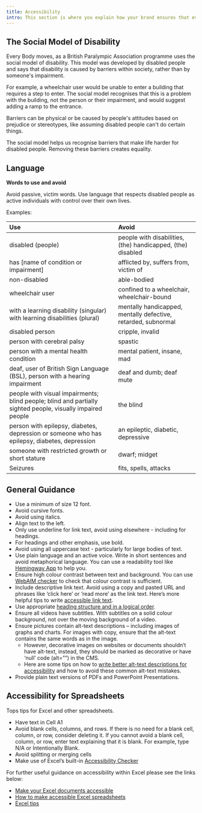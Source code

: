 ```yaml
---
title: Accessibility
intro: This section is where you explain how your brand ensures that everyone, regardless of ability, can use and access your brand's content and services.
---
```


<Hero title="bum flap"/>

## The Social Model of Disability

Every Body moves, as a British Paralympic Association programme uses the social model of disability. This model was developed by disabled people and says that disability is caused by barriers within society, rather than by someone's impairment.

For example, a wheelchair user would be unable to enter a building that requires a step to enter. The social model recognises that this is a problem with the building, not the person or their impairment, and would suggest adding a ramp to the entrance.

Barriers can be physical or be caused by people's attitudes based on prejudice or stereotypes, like assuming disabled people can't do certain things.

The social model helps us recognise barriers that make life harder for disabled people. Removing these barriers creates equality.


## Language

**Words to use and avoid**

Avoid passive, victim words. Use language that respects disabled people as active individuals with control over their own lives. 

Examples:

<div class="do-not-table">

| Use      | Avoid      |
| :---     |    :---    |
| disabled (people)     | people with disabilities, (the) handicapped, (the) disabled       |
| has [name of condition or impairment]   | afflicted by, suffers from, victim of        |
| non-disabled | able-bodied |
| wheelchair user | confined to a wheelchair, wheelchair-bound |
| with a learning disability (singular) with learning disabilities (plural) | mentally handicapped, mentally defective, retarded, subnormal |
| disabled person | cripple, invalid |
| person with cerebral palsy | spastic |
| person with a mental health condition | mental patient, insane, mad |
| deaf, user of British Sign Language (BSL), person with a hearing impairment | deaf and dumb; deaf mute |
| people with visual impairments; blind people; blind and partially sighted people, visually impaired people | the blind |
| person with epilepsy, diabetes, depression or someone who has epilepsy, diabetes, depression | an epileptic, diabetic, depressive |
| someone with restricted growth or short stature | dwarf; midget |
| Seizures | fits, spells, attacks |

</div>

## General Guidance


- Use a minimum of size 12 font.
- Avoid cursive fonts.
- Avoid using italics.
- Align text to the left.
- Only use underline for link text, avoid using elsewhere - including for headings.
- For headings and other emphasis, use bold.
- Avoid using all uppercase text - particularly for large bodies of text.
- Use plain language and an active voice. Write in short sentences and avoid metaphorical language. You can use a readability tool like [Hemingway App](https://protect-eu.mimecast.com/s/z_qICL9wqfPO5DCBgp-V?domain=hemingwayapp.com/) to help you.
- Ensure high colour contrast between text and background. You can use [WebAIM checker](https://protect-eu.mimecast.com/s/Uq-8CM8xrI58GyFkS7_P?domain=webaim.org/) to check that colour contrast is sufficient.
- Include descriptive link text. Avoid using a copy and pasted URL and phrases like ‘click here’ or ‘read more’ as the link text. Here’s more helpful tips to write [accessible link text](https://protect-eu.mimecast.com/s/U4H-CXD2JTnN3PtQh-e-?domain=bighack.org/).
- Use appropriate [heading structure and in a logical order](https://business.scope.org.uk/article/how-to-write-better-link-text-for-accessibility).
- Ensure all videos have subtitles. With subtitles on a solid colour background, not over the moving background of a video.
- Ensure pictures contain alt-text descriptions – including images of graphs and charts. For images with copy, ensure that the alt-text contains the same words as in the image.
    - However, decorative images on websites or documents shouldn’t have alt-text, instead, they should be marked as decorative or have ‘null’ code (alt=””) in the CMS.
    - Here are some tips on how to [write better alt-text descriptions for accessibility](https://business.scope.org.uk/article/how-to-write-better-alt-text-descriptions-for-accessibility) and how to avoid these common alt-text mistakes.
- Provide plain text versions of PDFs and PowerPoint Presentations.

## Accessibility for Spreadsheets

Tops tips for Excel and other spreadsheets.


- Have text in Cell A1
- Avoid blank cells, columns, and rows. If there is no need for a blank cell, column, or row, consider deleting it. If you cannot avoid a blank cell, column, or row, enter text explaining that it is blank. For example, type N/A or Intentionally Blank.
- Avoid splitting or merging cells
- Make use of Excel’s built-in [Accessibility Checker](https://support.microsoft.com/en-us/office/improve-accessibility-with-the-accessibility-checker-a16f6de0-2f39-4a2b-8bd8-5ad801426c7f#PickTab=Windows)
  
For further useful guidance on accessibility within Excel please see the links below:

- [Make your Excel documents accessible](https://support.microsoft.com/en-us/office/make-your-excel-documents-accessible-to-people-with-disabilities-6cc05fc5-1314-48b5-8eb3-683e49b3e593)
- [How to make accessible Excel spreadsheets](https://protect-eu.mimecast.com/s/X5tkCR6Dzurl8DIQuLTk?domain=gov.wales)
- [Excel tips](https://protect-eu.mimecast.com/s/azeLCVOKEUlK1nTEbHRm?domain=accessibility.psu.edu/)